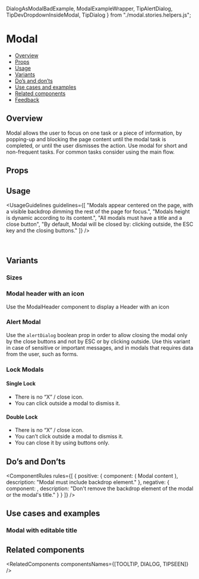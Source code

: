   DialogAsModalBadExample,
  ModalExampleWrapper,
  TipAlertDialog,
  TipDevDropdownInsideModal,
  TipDialog
} from "./modal.stories.helpers.js";

<Meta of={ModalStories} />

# Modal

- [Overview](#overview)
- [Props](#props)
- [Usage](#usage)
- [Variants](#variants)
- [Do’s and don’ts](#dos-and-donts)
- [Use cases and examples](#use-cases-and-examples)
- [Related components](#related-components)
- [Feedback](#feedback)

## Overview

Modal allows the user to focus on one task or a piece of information, by popping-up and blocking the page content until the modal task is completed, or until the user dismisses the action.
Use modal for short and non-frequent tasks. For common tasks consider using the main flow.

<Canvas>
  <Story of={ModalStories.Overview} />
</Canvas>

## Props

<PropsTable />

## Usage

<UsageGuidelines
  guidelines={[
    "Modals appear centered on the page, with a visible backdrop dimming the rest of the page for focus.",
    "Modals height is dynamic according to its content.",
    "All modals must have a title and a close button",
    "By default, Modal will be closed by: clicking outside, the ESC key and the closing buttons."
  ]}
/>

<TipAlertDialog />
<br />
<TipDialog />

## Variants

### Sizes

<Canvas>
  <Story of={ModalStories.WidthVariantsNormal} />
  <Story of={ModalStories.WidthVariantsFull} />
  <Story of={ModalStories.WidthVariantsCustom} />
</Canvas>

### Modal header with an icon

Use the ModalHeader component to display a Header with an icon

<Canvas>
  <Story of={ModalStories.ModalWithIcon} />
</Canvas>

### Alert Modal

Use the <code>alertDialog</code> boolean prop in order to allow closing the modal only by the close buttons and not by ESC or by
clicking outside. Use this variant in case of sensitive or important messages, and in modals that requires data from the user, such as forms.

<Canvas>
  <Story of={ModalStories.AlertModal} />
</Canvas>

### Lock Modals

#### Single Lock

<ul>
  <li>There is no “X” / close icon.</li>
  <li>You can click outside a modal to dismiss it.</li>
</ul>

<Canvas>
  <Story of={ModalStories.SingleLock} />
</Canvas>

#### Double Lock

<ul>
  <li>There is no “X” / close icon.</li>
  <li>You can’t click outside a modal to dismiss it.</li>
  <li>You can close it by using buttons only.</li>
</ul>

<Canvas>
  <Story of={ModalStories.DoubleLock} />
</Canvas>

## Do’s and Don’ts

<ComponentRules
  rules={[
    {
      positive: {
        component: (
          <ModalExampleWrapper bestPractice modalTitle="Modal title" buttonTitle="Click here">
            Modal content
          </ModalExampleWrapper>
        ),
        description: "Modal must include backdrop element."
      },
      negative: {
        component: <DialogAsModalBadExample />,
        description: "Don't remove the backdrop element of the modal or the modal's title."
      }
    }
  ]}
/>

<TipDevDropdownInsideModal />

## Use cases and examples

### Modal with editable title

<Canvas>
  <Story of={ModalStories.ModalWithEditableTitle} />
</Canvas>

## Related components

<RelatedComponents componentsNames={[TOOLTIP, DIALOG, TIPSEEN]} />
